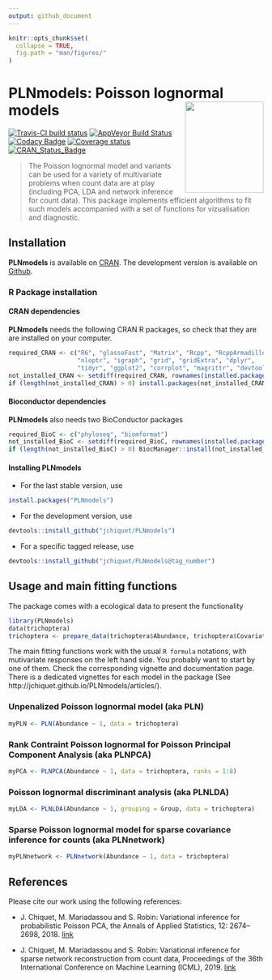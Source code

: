 ```yaml
---
output: github_document
---
```


```r
knitr::opts_chunk$set(
  collapse = TRUE,
  fig.path = "man/figures/"
)
```

# PLNmodels: Poisson lognormal models <img src="man/figures/logo.png" align="right" width="155" height="180"/>

[![Travis-CI build status](https://travis-ci.org/jchiquet/PLNmodels.svg?branch=master)](https://travis-ci.org/jchiquet/PLNmodels)
[![AppVeyor Build Status](https://ci.appveyor.com/api/projects/status/github/jchiquet/PLNmodels?branch=master&svg=true)](https://ci.appveyor.com/project/jchiquet/PLNmodels)
[![Codacy Badge](https://api.codacy.com/project/badge/Grade/c031ad73ccdb4c88ba11dfd74fab1255)](https://www.codacy.com/app/jchiquet/PLNmodels?utm_source=github.com&amp;utm_medium=referral&amp;utm_content=jchiquet/PLNmodels&amp;utm_campaign=Badge_Grade)
[![Coverage status](https://codecov.io/gh/jchiquet/PLNmodels/branch/master/graph/badge.svg)](https://codecov.io/github/jchiquet/PLNmodels?branch=master)
[![CRAN_Status_Badge](http://www.r-pkg.org/badges/version/PLNmodels)](https://cran.r-project.org/package=PLNmodels)

> The Poisson lognormal model and variants can be used for a variety of multivariate problems when count data are at play (including PCA, LDA and network inference for count data). This package implements efficient algorithms to fit such models accompanied with a set of functions for vizualisation and diagnostic. 

## Installation

**PLNmodels** is available on [CRAN](https://cran.r-project.org/package=PLNmodels). The development version is available on [Github](https://github.com/jchiquet/PLNmodels).

### R Package installation

#### CRAN dependencies

**PLNmodels** needs the following CRAN R packages, so check that they are are installed on your computer.

```r
required_CRAN <- c("R6", "glassoFast", "Matrix", "Rcpp", "RcppArmadillo",
                   "nloptr", "igraph", "grid", "gridExtra", "dplyr",
                   "tidyr", "ggplot2", "corrplot", "magrittr", "devtools")
not_installed_CRAN <- setdiff(required_CRAN, rownames(installed.packages()))
if (length(not_installed_CRAN) > 0) install.packages(not_installed_CRAN)
```

#### Bioconductor dependencies

**PLNmodels** also needs two BioConductor packages

```r
required_BioC <- c("phyloseq", "biomformat")
not_installed_BioC <- setdiff(required_BioC, rownames(installed.packages()))
if (length(not_installed_BioC) > 0) BiocManager::install(not_installed_BioC)
```

#### Installing PLNmodels

- For the last stable version, use

```r
install.packages("PLNmodels")
```

- For the development version, use

```r
devtools::install_github("jchiquet/PLNmodels")
```

- For a specific tagged release, use

```r
devtools::install_github("jchiquet/PLNmodels@tag_number")
```

## Usage and main fitting functions

The package comes with a ecological data to present the functionality 

```r
library(PLNmodels)
data(trichoptera)
trichoptera <- prepare_data(trichoptera$Abundance, trichoptera$Covariate)
```

The main fitting functions work with the usual `R formula` notations, with mutivariate responses on the left hand side. You probably want to start by one of them. Check the corresponding vignette and documentation page. There is a dedicated vignettes for each model in the package (See  http://jchiquet.github.io/PLNmodels/articles/).

### Unpenalized Poisson lognormal model (aka PLN)

```r
myPLN <- PLN(Abundance ~ 1, data = trichoptera)
```

### Rank Contraint Poisson lognormal for Poisson Principal Component Analysis (aka PLNPCA)

```r
myPCA <- PLNPCA(Abundance ~ 1, data = trichoptera, ranks = 1:8)
```

### Poisson lognormal discriminant analysis (aka PLNLDA)

```r
myLDA <- PLNLDA(Abundance ~ 1, grouping = Group, data = trichoptera)
```

### Sparse Poisson lognormal model for sparse covariance inference for counts (aka PLNnetwork)

```r
myPLNnetwork <- PLNnetwork(Abundance ~ 1, data = trichoptera)
```

## References

Please cite our work using the following references:

- J. Chiquet, M. Mariadassou and S. Robin: Variational inference for probabilistic Poisson PCA, the Annals of Applied Statistics, 12: 2674–2698, 2018. [link](http://dx.doi.org/10.1214/18-AOAS1177)

- J. Chiquet, M. Mariadassou and S. Robin:  Variational inference for sparse network reconstruction from count data, Proceedings of the 36th International Conference on Machine Learning (ICML), 2019. 
[link](http://proceedings.mlr.press/v97/chiquet19a.html)






